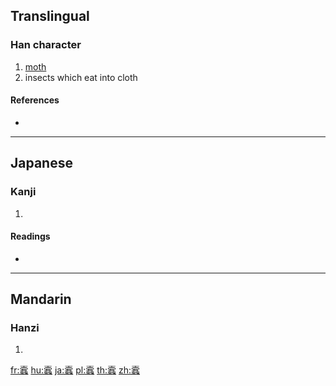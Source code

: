 {{character info/new}}
{{also|蠹}}
==Translingual==

===Han character===
{{Han char|rn=142|rad=虫|as=16|sn=22|four=|canj=GBMI}}

# [[moth]]
# insects which eat into cloth

====References====
* {{Han ref|kx=1102.230|dkj=33824|dj=1565.290|hdz=42903.090|uh=8827|ud=34855}}

----

==Japanese==

===Kanji===
{{ja-kanji|grade=|rs=虫16}}

# {{defn|lang=ja|sort=虫16}}

====Readings====
* {{ja-readings|on=[[と]] (to)|kun=[[きくいむし]] (kikuimushi), [[しみ]] (shimi)|nanori=}}

----

==Mandarin==

===Hanzi===
{{cmn-hanzi|pin=[[dù]] ([[du4]])|wg=tu<sup>4</sup>}}

# {{defn|lang=cmn|sort=虫16}}

[[fr:蠧]]
[[hu:蠧]]
[[ja:蠧]]
[[pl:蠧]]
[[th:蠧]]
[[zh:蠧]]